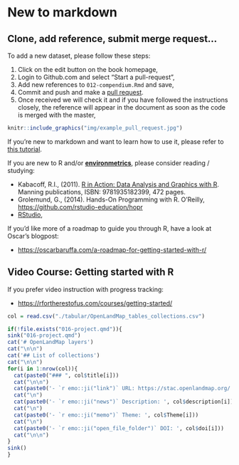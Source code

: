 # New to markdown

## Clone, add reference, submit merge request...

To add a new dataset, please follow these steps:

1.  Click on the edit button on the book homepage,\
2.  Login to Github.com and select "Start a pull-request",\
3.  Add new references to `012-compendium.Rmd` and save,\
4.  Commit and push and make a [pull
request](https://docs.github.com/en/github/collaborating-with-issues-and-pull-requests/creating-a-pull-request).\
5.  Once received we will check it and if you have followed the instructions closely, 
    the reference will appear in the document as soon as the code is merged with the master,\

```r
knitr::include_graphics("img/example_pull_request.jpg")
```

If you're new to markdown and want to learn how to use it, please refer to [this tutorial](https://guides.github.com/features/mastering-markdown/).

If you are new to R and/or [**environmetrics**](https://cran.r-project.org/web/views/Environmetrics.html), please consider reading / studying:

- Kabacoff, R.I., (2011). [R in Action: Data Analysis and Graphics with R](https://www.statmethods.net/). Manning publications, ISBN: 9781935182399, 472 pages.  
- Grolemund, G., (2014). Hands-On Programming with R. O’Reilly, <https://github.com/rstudio-education/hopr>  
- [RStudio](http://www.rstudio.com/products/RStudio/),  

If you'd like more of a roadmap to guide you through R, have a look at Oscar's blogpost:

- <https://oscarbaruffa.com/a-roadmap-for-getting-started-with-r/>  


## Video Course: Getting started with R

If you prefer video instruction with progress tracking:

- <https://rfortherestofus.com/courses/getting-started/>  

```r
col = read.csv("./tabular/OpenLandMap_tables_collections.csv")
```

```r
if(!file.exists("016-project.qmd")){
sink("016-project.qmd")
cat('# OpenLandMap layers')
cat("\n\n")
cat('## List of collections')
cat("\n\n")
for(i in 1:nrow(col)){
  cat(paste0("### ", col$title[i]))
  cat("\n\n")
  cat(paste0('- `r emo::ji("link")` URL: https://stac.openlandmap.org/', col$id[i], '/collection.json'))
  cat("\n")
  cat(paste0('- `r emo::ji("news")` Description: ', col$description[i]))
  cat("\n")
  cat(paste0('- `r emo::ji("memo")` Theme: ', col$Theme[i]))
  cat("\n")
  cat(paste0('- `r emo::ji("open_file_folder")` DOI: ', col$doi[i]))
  cat("\n\n")
}
sink()
}
```
